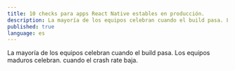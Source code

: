 ```yaml
---
title: 10 checks para apps React Native estables en producción.
description: La mayoría de los equipos celebran cuando el build pasa. Los equipos maduros celebran. cuando el crash rate baja.
published: true
language: es
---
```


La mayoría de los equipos celebran cuando el build pasa. Los equipos maduros celebran. cuando el crash rate baja.
